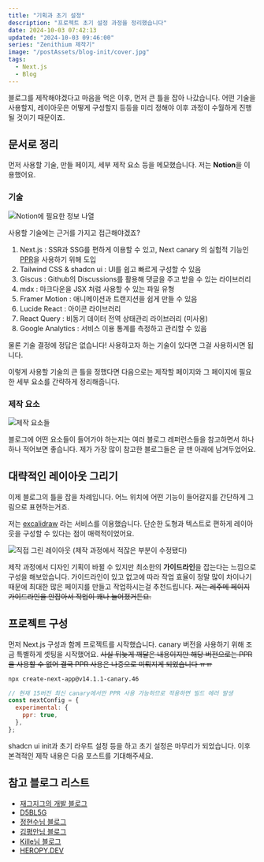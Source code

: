 ```yaml
---
title: "기획과 초기 설정"
description: "프로젝트 초기 설정 과정을 정리했습니다"
date: 2024-10-03 07:42:13
updated: "2024-10-03 09:46:00"
series: "Zenithium 제작기"
image: "/postAssets/blog-init/cover.jpg"
tags:
  - Next.js
  - Blog
---
```


블로그를 제작해야겠다고 마음을 먹은 이후, 먼저 큰 틀을 잡아 나갔습니다.
어떤 기술을 사용할지, 레이아웃은 어떻게 구성할지 등등을 미리 정해야 이후 과정이 수월하게 진행될 것이기 때문이죠.

## 문서로 정리

먼저 사용할 기술, 만들 페이지, 세부 제작 요소 등을 메모했습니다. 저는 **Notion**을 이용했어요.

### 기술

![Notion에 필요한 정보 나열](/postAssets/blog-init/노션-메모1.png)

사용할 기술에는 근거를 가지고 접근해야겠죠?

1. Next.js : SSR과 SSG를 편하게 이용할 수 있고, Next canary 의 실험적 기능인 [PPR](https://nextjs.org/docs/app/api-reference/next-config-js/ppr)을 사용하기 위해 도입
2. Tailwind CSS & shadcn ui : UI를 쉽고 빠르게 구성할 수 있음
3. Giscus : Github의 Discussions를 활용해 댓글을 주고 받을 수 있는 라이브러리
4. mdx : 마크다운을 JSX 처럼 사용할 수 있는 파일 유형
5. Framer Motion : 애니메이션과 트랜지션을 쉽게 만들 수 있음
6. Lucide React : 아이콘 라이브러리
7. React Query : 비동기 데이터 전역 상태관리 라이브러리 (미사용)
8. Google Analytics : 서비스 이용 통계를 측정하고 관리할 수 있음

물론 기술 결정에 정답은 없습니다! 사용하고자 하는 기술이 있다면 그걸 사용하시면 됩니다.

이렇게 사용할 기술의 큰 틀을 정했다면 다음으로는 제작할 페이지와 그 페이지에 필요한 세부 요소를 간략하게 정리해줍니다.

### 제작 요소

![제작 요소들](/postAssets/blog-init/노션-메모2.png)

블로그에 어떤 요소들이 들어가야 하는지는 여러 블로그 레퍼런스들을 참고하면서 하나하나 적어보면 좋습니다. 제가 가장 많이 참고한 블로그들은 글 맨 아래에 남겨두었어요.

## 대략적인 레이아웃 그리기

이제 블로그의 틀을 잡을 차례입니다. 어느 위치에 어떤 기능이 들어갈지를 간단하게 그림으로 표현하는거죠.

저는 [excalidraw](https://excalidraw.com/) 라는 서비스를 이용했습니다. 단순한 도형과 텍스트로 편하게 레이아웃을 구성할 수 있다는 점이 매력적이었어요.

![직접 그린 레이아웃 (제작 과정에서 적잖은 부분이 수정됐다)](/postAssets/blog-init/레이아웃-그림.png)

제작 과정에서 디자인 기획이 바뀔 수 있지만 최소한의 **가이드라인**을 잡는다는 느낌으로 구성을 해보았습니다. 가이드라인이 있고 없고에 따라 작업 효율이 정말 많이 차이나기 때문에 최대한 많은 페이지를 만들고 작업하시는걸 추천드립니다.
~~저는 레주메 페이지 가이드라인을 안잡아서 작업이 꽤나 늘어졌거든요.~~

## 프로젝트 구성

먼저 Next.js 구성과 함께 프로젝트를 시작했습니다. canary 버전을 사용하기 위해 조금 특별하게 셋팅을 시작했어요.
~~사실 뒤늦게 깨달은 내용이지만 해당 버전으로는 PPR을 사용할 수 없어 결국 PPR 사용은 나중으로 미뤄지게 되었습니다 ㅠㅠ~~

```bash
npx create-next-app@v14.1.1-canary.46
```

```js title="next.config.mjs"
// 현재 15버전 최신 canary에서만 PPR 사용 가능하므로 적용하면 빌드 에러 발생
const nextConfig = {
  experimental: {
    ppr: true,
  },
};
```

shadcn ui init과 초기 라우트 설정 등을 하고 초기 설정은 마무리가 되었습니다.
이후 본격적인 제작 내용은 다음 포스트를 기대해주세요.

## 참고 블로그 리스트

- [재그지그의 개발 블로그](https://wormwlrm.github.io/)
- [D5BL5G](https://d5br5.dev/blog)
- [정현수님 블로그](https://junghyeonsu.com/)
- [김평안님 블로그](https://bepyan.me/)
- [Kille님 블로그](https://kilee.dev/)
- [HEROPY.DEV](https://www.heropy.dev/)
